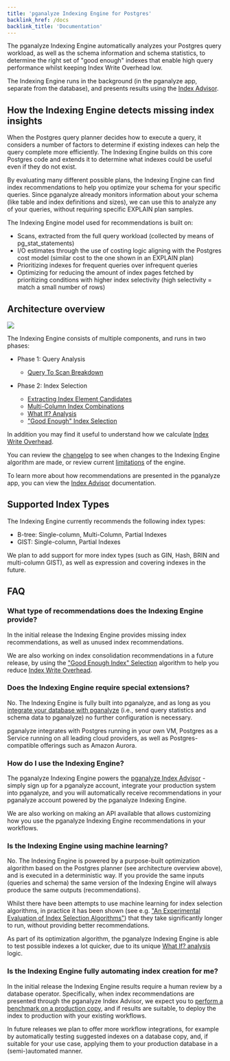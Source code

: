 ```yaml
---
title: 'pganalyze Indexing Engine for Postgres'
backlink_href: /docs
backlink_title: 'Documentation'
---
```


The pganalyze Indexing Engine automatically analyzes your Postgres query workload, as well as the schema information and schema statistics, to determine the right set of "good enough" indexes that enable high query performance whilst keeping Index Write Overhead low.

The Indexing Engine runs in the background (in the pganalyze app, separate from the database), and presents results using the [Index Advisor](/docs/index-advisor).

## How the Indexing Engine detects missing index insights

When the Postgres query planner decides how to execute a query, it considers a
number of factors to determine if existing indexes can help the query complete
more efficiently. The Indexing Engine builds on this core Postgres code and
extends it to determine what indexes could be useful even if they do not exist.

By evaluating many different possible plans, the Indexing Engine can find index
recommendations to help you optimize your schema for your specific queries.
Since pganalyze already monitors information about your schema (like table and
index definitions and sizes), we can use this to analyze any of your queries,
without requiring specific EXPLAIN plan samples.

The Indexing Engine model used for recommendations is built on:

 - Scans, extracted from the full query workload (collected by means of
   pg_stat_statements)
 - I/O estimates through the use of costing logic aligning with the Postgres
   cost model (similar cost to the one shown in an EXPLAIN plan)
 - Prioritizing indexes for frequent queries over infrequent queries
 - Optimizing for reducing the amount of index pages fetched by prioritizing
   conditions with higher index selectivity (high selectivity = match a small
   number of rows)

## Architecture overview

![](./architecture.png)

The Indexing Engine consists of multiple components, and runs in two phases:

* Phase 1: Query Analysis
  - [Query To Scan Breakdown](/docs/indexing-engine/query-to-scan-breakdown)

* Phase 2: Index Selection
  - [Extracting Index Element Candidates](/docs/indexing-engine/index-element-extraction)
  - [Multi-Column Index Combinations](/docs/indexing-engine/multi-column-indexes)
  - [What If? Analysis](/docs/indexing-engine/what-if-analysis)
  - ["Good Enough" Index Selection](/docs/indexing-engine/good-enough-index-selection)

In addition you may find it useful to understand how we calculate [Index Write Overhead](/docs/indexing-engine/index-write-overhead).

You can review the [changelog](/docs/indexing-engine/changelog) to see when changes to the Indexing Engine algorithm are made, or review current [limitations](/docs/indexing-engine/limitations) of the engine.

To learn more about how recommendations are presented in the pganalyze app, you can view the [Index Advisor](/docs/index-advisor) documentation.

## Supported Index Types

The Indexing Engine currently recommends the following index types:

* B-tree: Single-column, Multi-Column, Partial Indexes
* GIST: Single-column, Partial Indexes

We plan to add support for more index types (such as GIN, Hash, BRIN and multi-column GIST), as well as expression and covering indexes in the future.

## FAQ

### What type of recommendations does the Indexing Engine provide?

In the initial release the Indexing Engine provides missing index recommendations, as well as unused index recommendations.

We are also working on index consolidation recommendations in a future release, by using the ["Good Enough Index" Selection](/docs/indexing-engine/good-enough-index-selection) algorithm to help you reduce [Index Write Overhead](/docs/indexing-engine/index-write-overhead).

### Does the Indexing Engine require special extensions?

No. The Indexing Engine is fully built into pganalyze, and as long as you [integrate your database with pganalyze](/docs/install) (i.e., send query statistics and schema data to pganalyze) no further configuration is necessary.

pganalyze integrates with Postgres running in your own VM, Postgres as a Service running on all leading cloud providers, as well as Postgres-compatible offerings such as Amazon Aurora.

### How do I use the Indexing Engine?

The pganalyze Indexing Engine powers the [pganalyze Index Advisor](/docs/index-advisor) - simply sign up for a pganalyze account, integrate your production system into pganalyze, and you will automatically receive recommendations in your pganalyze account powered by the pganalyze Indexing Engine.

We are also working on making an API available that allows customizing how you use the pganalyze Indexing Engine recommendations in your workflows.

### Is the Indexing Engine using machine learning?

No. The Indexing Engine is powered by a purpose-built optimization algorithm based on the Postgres planner (see architecture overview above), and is executed in a deterministic way. If you provide the same inputs (queries and schema) the same version of the Indexing Engine will always produce the same outputs (recommendations).

Whilst there have been attempts to use machine learning for index selection algorithms, in practice it has been shown (see e.g. ["An Experimental Evaluation of Index Selection Algorithms"](http://www.vldb.org/pvldb/vol13/p2382-kossmann.pdf)) that they take significantly longer to run, without providing better recommendations.

As part of its optimization algorithm, the pganalyze Indexing Engine is able to test possible indexes a lot quicker, due to its unique [What If? analysis](/docs/indexing-engine/what-if-analysis) logic.

### Is the Indexing Engine fully automating index creation for me?

In the initial release the Indexing Engine results require a human review by a database operator. Specifically, when index recommendations are presented through the pganalyze Index Advisor, we expect you to [perform a benchmark on a production copy](/docs/index-advisor/test-insights), and if results are suitable, to deploy the index to production with your existing workflows.

In future releases we plan to offer more workflow integrations, for example by automatically testing suggested indexes on a database copy, and, if suitable for your use case, applying them to your production database in a (semi-)automated manner.
